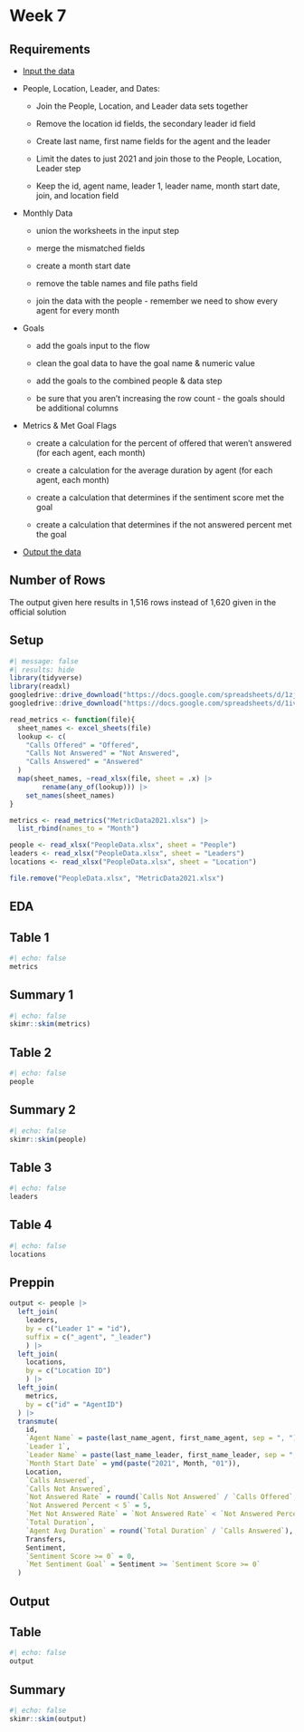 # Week 7

## Requirements

-   [Input the data](https://drive.google.com/drive/folders/1bg9hl-yMKlwNrLwEt_hjHE9LWPuMRK6X?usp=sharing)

-   People, Location, Leader, and Dates:

    -   Join the People, Location, and Leader data sets together

    -   Remove the location id fields, the secondary leader id field

    -   Create last name, first name fields for the agent and the leader

    -   Limit the dates to just 2021 and join those to the People, Location, Leader step

    -   Keep the id, agent name, leader 1, leader name, month start date, join, and location field

-   Monthly Data

    -   union the worksheets in the input step

    -   merge the mismatched fields

    -   create a month start date

    -   remove the table names and file paths field

    -   join the data with the people - remember we need to show every agent for every month

-   Goals

    -   add the goals input to the flow

    -   clean the goal data to have the goal name & numeric value

    -   add the goals to the combined people & data step

    -   be sure that you aren't increasing the row count - the goals should be additional columns

-   Metrics & Met Goal Flags

    -   create a calculation for the percent of offered that weren't answered (for each agent, each month)

    -   create a calculation for the average duration by agent (for each agent, each month)

    -   create a calculation that determines if the sentiment score met the goal

    -   create a calculation that determines if the not answered percent met the goal

-   [Output the data](https://drive.google.com/file/d/1i1BO524Su6N4sMTiN_gOMb-3-FkpTUeK/view?usp=sharing)

::: callout-warning
## Number of Rows

The output given here results in 1,516 rows instead of 1,620 given in the official solution
:::

## Setup

```r
#| message: false
#| results: hide
library(tidyverse)
library(readxl)
googledrive::drive_download("https://docs.google.com/spreadsheets/d/1zj-Tk5WiXwiBpZwagJ1r93pLVK-1gUlo")
googledrive::drive_download("https://docs.google.com/spreadsheets/d/1ivu8S2WxkdXG2Ake2fez8l40MJ-lxrsC")
```

```r
read_metrics <- function(file){
  sheet_names <- excel_sheets(file)
  lookup <- c(
    "Calls Offered" = "Offered",
    "Calls Not Answered" = "Not Answered",
    "Calls Answered" = "Answered"
  )
  map(sheet_names, ~read_xlsx(file, sheet = .x) |> 
        rename(any_of(lookup))) |> 
    set_names(sheet_names)
}

metrics <- read_metrics("MetricData2021.xlsx") |> 
  list_rbind(names_to = "Month")
```

```r
people <- read_xlsx("PeopleData.xlsx", sheet = "People") 
leaders <- read_xlsx("PeopleData.xlsx", sheet = "Leaders")
locations <- read_xlsx("PeopleData.xlsx", sheet = "Location") 
```

```r
file.remove("PeopleData.xlsx", "MetricData2021.xlsx")
```

## EDA

::: panel-tabset
## Table 1

```r
#| echo: false
metrics
```

## Summary 1

```r
#| echo: false
skimr::skim(metrics)
```

## Table 2

```r
#| echo: false
people
```

## Summary 2

```r
#| echo: false
skimr::skim(people)
```

## Table 3

```r
#| echo: false
leaders
```

## Table 4

```r
#| echo: false
locations
```
:::

## Preppin

```r
output <- people |> 
  left_join(
    leaders,
    by = c("Leader 1" = "id"), 
    suffix = c("_agent", "_leader")
    ) |> 
  left_join(
    locations,
    by = c("Location ID")
    ) |> 
  left_join(
    metrics,
    by = c("id" = "AgentID")
  ) |> 
  transmute(
    id,
    `Agent Name` = paste(last_name_agent, first_name_agent, sep = ", "),
    `Leader 1`,
    `Leader Name` = paste(last_name_leader, first_name_leader, sep = ", "),
    `Month Start Date` = ymd(paste("2021", Month, "01")),
    Location, 
    `Calls Answered`,
    `Calls Not Answered`,
    `Not Answered Rate` = round(`Calls Not Answered` / `Calls Offered`, 3),
    `Not Answered Percent < 5` = 5,
    `Met Not Answered Rate` = `Not Answered Rate` < `Not Answered Percent < 5` / 100,
    `Total Duration`,
    `Agent Avg Duration` = round(`Total Duration` / `Calls Answered`),
    Transfers,
    Sentiment,
    `Sentiment Score >= 0` = 0,
    `Met Sentiment Goal` = Sentiment >= `Sentiment Score >= 0`
  )
```

## Output

::: panel-tabset
## Table

```r
#| echo: false
output
```

## Summary

```r
#| echo: false
skimr::skim(output)
```
:::
